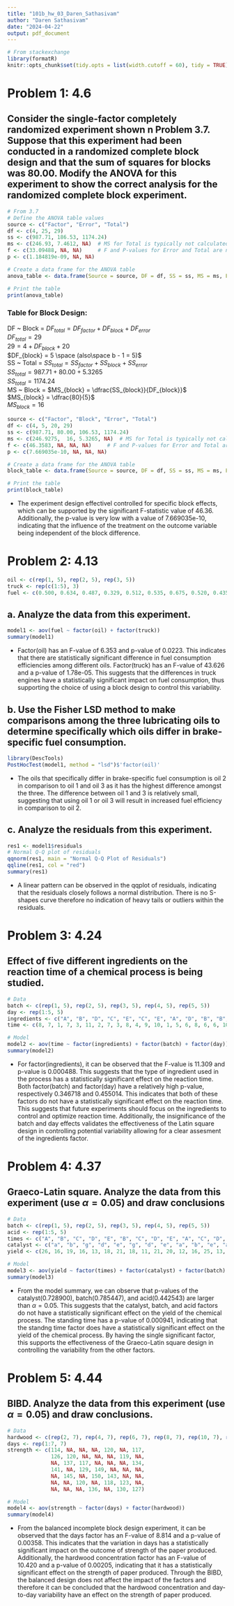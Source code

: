 ```yaml
---
title: "101b_hw_03_Daren_Sathasivam"
author: "Daren Sathasivam"
date: "2024-04-22"
output: pdf_document
---
```

```r
# From stackexchange
library(formatR)
knitr::opts_chunk$set(tidy.opts = list(width.cutoff = 60), tidy = TRUE)
```

# Problem 1: 4.6

## Consider the single-factor completely randomized experiment shown n Problem 3.7. Suppose that this experiment had been conducted in a randomized complete block design and that the sum of squares for blocks was 80.00. Modify the ANOVA for this experiment to show the correct analysis for the randomized complete block experiment.
```r
# From 3.7
# Define the ANOVA table values
source <- c("Factor", "Error", "Total")
df <- c(4, 25, 29)
ss <- c(987.71, 186.53, 1174.24)
ms <- c(246.93, 7.4612, NA)  # MS for Total is typically not calculated
f <- c(33.09488, NA, NA)     # F and P-values for Error and Total are not applicable
p <- c(1.184819e-09, NA, NA)

# Create a data frame for the ANOVA table
anova_table <- data.frame(Source = source, DF = df, SS = ss, MS = ms, F = f, P = p)

# Print the table
print(anova_table)
```
### Table for Block Design:
DF ~ Block = $DF_{total} = DF_{factor} + DF_{block} + DF_{error}$ \
$DF_{total} = 29$\
$29 = 4 + DF_{block} + 20$\
$DF_{block} = 5 \space (also\space b - 1 = 5)$\ \
SS ~ Total = $SS_{total} = SS_{factor} + SS_{block} + SS_{error}$ \
$SS_{total} = 987.71 + 80.00 + 5.3265$\
$SS_{total} = 1174.24$\ \
MS ~ Block = $MS_{block} = \dfrac{SS_{block}}{DF_{block}}$ \
$MS_{block} = \dfrac{80}{5}$\
$MS_{block}= 16$\
```r
source <- c("Factor", "Block", "Error", "Total")
df <- c(4, 5, 20, 29)
ss <- c(987.71, 80.00, 106.53, 1174.24)
ms <- c(246.9275,  16, 5.3265, NA)  # MS for Total is typically not calculated
f <- c(46.3583, NA, NA, NA)     # F and P-values for Error and Total are not applicable
p <- c(7.669035e-10, NA, NA, NA)

# Create a data frame for the ANOVA table
block_table <- data.frame(Source = source, DF = df, SS = ss, MS = ms, F = f, P = p)

# Print the table
print(block_table)
```
- The experiment design effectivel controlled for specific block effects, which can be supported by the significant F-statistic value of 46.36. Additionally, the p-value is very low with a value of 7.669035e-10, indicating that the influence of the treatment on the outcome variable being independent of the block difference. 



# Problem 2: 4.13
```r
oil <- c(rep(1, 5), rep(2, 5), rep(3, 5))
truck <- rep(c(1:5), 3)
fuel <- c(0.500, 0.634, 0.487, 0.329, 0.512, 0.535, 0.675, 0.520, 0.435, 0.540, 0.513, 0.595, 0.488, 0.400, 0.510)
```


## a. Analyze the data from this experiment.
```r
model1 <- aov(fuel ~ factor(oil) + factor(truck))
summary(model1)
```
- Factor(oil) has an F-value of 6.353 and p-value of 0.0223. This indicates that there are statistically significant difference in fuel consumption efficiencies among different oils. Factor(truck) has an F-value of 43.626 and a p-value of 1.78e-05. This suggests that the differences in truck engines have a statistically significant impact on fuel consumption, thus supporting the choice of using a block design to control this variability. 

## b. Use the Fisher LSD method to make comparisons among the three lubricating oils to determine specifically which oils differ in brake‐specific fuel consumption.
```r
library(DescTools)
PostHocTest(model1, method = "lsd")$'factor(oil)'
```
- The oils that specifically differ in brake-specific fuel consumption is oil 2 in comparison to oil 1 and oil 3 as it has the highest difference amongst the three. The difference between oil 1 and 3 is relatively small, suggesting that using oil 1 or oil 3 will result in increased fuel efficiency in comparison to oil 2.

## c. Analyze the residuals from this experiment.
```r
res1 <- model1$residuals
# Normal Q-Q plot of residuals
qqnorm(res1, main = "Normal Q-Q Plot of Residuals")
qqline(res1, col = "red")
summary(res1)
```
- A linear pattern can be observed in the qqplot of residuals, indicating that the residuals closely follows a normal distribution. There is no S-shapes curve therefore no indication of heavy tails or outliers within the residuals.  




# Problem 3: 4.24

## Effect of five different ingredients on the reaction time of a chemical process is being studied. 
```r
# Data
batch <- c(rep(1, 5), rep(2, 5), rep(3, 5), rep(4, 5), rep(5, 5))
day <- rep(1:5, 5)
ingredients <- c("A", "B", "D", "C", "E", "C", "E", "A", "D", "B", "B", "A", "C", "E", "D", "D", "C", "E", "B", "A", "E", "D", "B", "A", "C")
time <- c(8, 7, 1, 7, 3, 11, 2, 7, 3, 8, 4, 9, 10, 1, 5, 6, 8, 6, 6, 10, 4, 2, 3, 8, 8)

# Model
model2 <- aov(time ~ factor(ingredients) + factor(batch) + factor(day))
summary(model2)
```
- For factor(ingredients), it can be observed that the F-value is 11.309 and p-value is 0.000488. This suggests that the type of ingredient used in the process has a statistically significant effect on the reaction time. Both factor(batch) and factor(day) have a relatively high p-value, respectively 0.346718 and 0.455014. This indicates that both of these factors do not have a statistically significant effect on the reaction time. This suggests that future experiments should focus on the ingredients to control and optimize reaction time. Additionally, the insignificance of the batch and day effects validates the effectiveness of the Latin square design in controlling potential variability allowing for a clear assesment of the ingredients factor. 

# Problem 4: 4.37

## Graeco-Latin square. Analyze the data from this experiment (use $\alpha = 0.05$) and draw conclusions
```r
# Data
batch <- c(rep(1, 5), rep(2, 5), rep(3, 5), rep(4, 5), rep(5, 5))
acid <- rep(1:5, 5)
times <- c("A", "B", "C", "D", "E", "B", "C", "D", "E", "A", "C", "D", "E", "A", "B", "D", "E", "A", "B", "C", "E", "A", "B", "C", "D")
catalyst <- c("a", "b", "g", "d", "e", "g", "d", "e", "a", "b", "e", "a", "b", "g", "d", "b", "g", "d", "e", "a", "d", "e", "a", "b", "g")
yield <- c(26, 16, 19, 16, 13, 18, 21, 18, 11, 21, 20, 12, 16, 25, 13, 15, 15, 22, 14, 17, 10, 24, 17, 17, 14) 

# Model
model3 <- aov(yield ~ factor(times) + factor(catalyst) + factor(batch) + factor(acid))
summary(model3)
```
- From the model summary, we can observe that p-values of the catalyst(0.728900), batch(0.785447), and acid(0.442543) are larger than $\alpha = 0.05$. This suggests that the catalyst, batch, and acid factors do not have a statistically significant effect on the yield of the chemical process. The standing time has a p-value of 0.000941, indicating that the standng time factor does have a statistically significant effect on the yield of the chemical process. By having the single significant factor, this supports the effectiveness of the Graeco-Latin square design in controlling the variability from the other factors. 


# Problem 5: 4.44

## BIBD. Analyze the data from this experiment (use $\alpha = 0.05$) and draw conclusions. 
```r
# Data
hardwood <- c(rep(2, 7), rep(4, 7), rep(6, 7), rep(8, 7), rep(10, 7), rep(12, 7), rep(14, 7))
days <- rep(1:7, 7)
strength <- c(114, NA, NA, NA, 120, NA, 117,
              126, 120, NA, NA, NA, 119, NA,
              NA, 137, 117, NA, NA, NA, 134,
              141, NA, 129, 149, NA, NA, NA,
              NA, 145, NA, 150, 143, NA, NA,
              NA, NA, 120, NA, 118, 123, NA,
              NA, NA, NA, 136, NA, 130, 127)

# Model
model4 <- aov(strength ~ factor(days) + factor(hardwood))
summary(model4)
```

- From the balanced incomplete block design experiment, it can be observed that the days factor has an F-value of 8.814 and a p-value of 0.00358. This indicates that the variation in days has a statistically significant impact on the outcome of strength of the paper produced. Additionally, the hardwood concentration factor has an F-value of 10.420 and a p-value of 0.00205, indicating that it has a statistically significant effect on the strength of paper produced. Through the BIBD, the balanced design does not affect the impact of the factors and therefore it can be concluded that the hardwood concentration and day-to-day variability have an effect on the strength of paper produced. 
